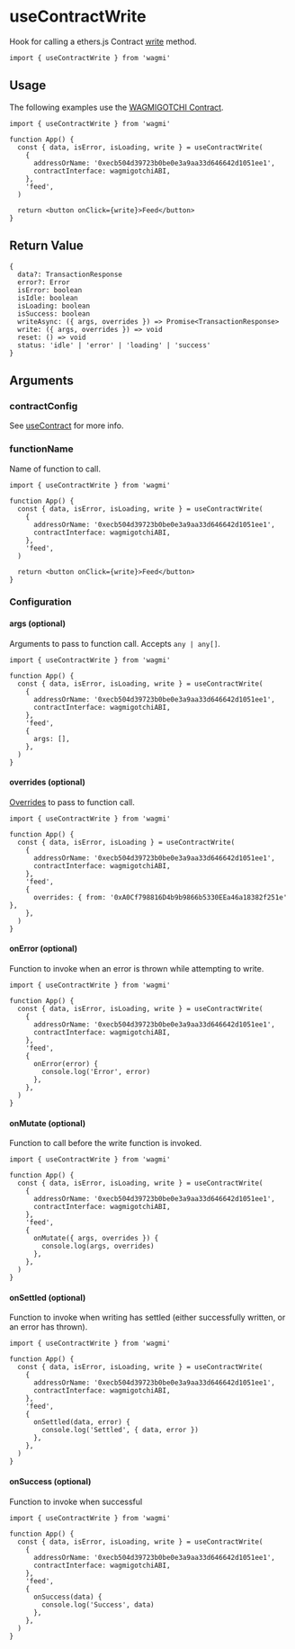 
# useContractWrite

Hook for calling a ethers.js Contract [write](https://docs.ethers.io/v5/api/contract/contract/#Contract--write) method.

```tsx
import { useContractWrite } from 'wagmi'
```

## Usage

The following examples use the [WAGMIGOTCHI Contract](https://etherscan.io/address/0xecb504d39723b0be0e3a9aa33d646642d1051ee1).

```tsx
import { useContractWrite } from 'wagmi'

function App() {
  const { data, isError, isLoading, write } = useContractWrite(
    {
      addressOrName: '0xecb504d39723b0be0e3a9aa33d646642d1051ee1',
      contractInterface: wagmigotchiABI,
    },
    'feed',
  )

  return <button onClick={write}>Feed</button>
}
```

## Return Value

```tsx
{
  data?: TransactionResponse
  error?: Error
  isError: boolean
  isIdle: boolean
  isLoading: boolean
  isSuccess: boolean
  writeAsync: ({ args, overrides }) => Promise<TransactionResponse>
  write: ({ args, overrides }) => void
  reset: () => void
  status: 'idle' | 'error' | 'loading' | 'success'
}
```

## Arguments

### contractConfig

See [useContract](/docs/hooks/useContract) for more info.

### functionName

Name of function to call.

```tsx {9}
import { useContractWrite } from 'wagmi'

function App() {
  const { data, isError, isLoading, write } = useContractWrite(
    {
      addressOrName: '0xecb504d39723b0be0e3a9aa33d646642d1051ee1',
      contractInterface: wagmigotchiABI,
    },
    'feed',
  )

  return <button onClick={write}>Feed</button>
}
```

### Configuration

#### args (optional)

Arguments to pass to function call. Accepts `any | any[]`.

```tsx {11}
import { useContractWrite } from 'wagmi'

function App() {
  const { data, isError, isLoading, write } = useContractWrite(
    {
      addressOrName: '0xecb504d39723b0be0e3a9aa33d646642d1051ee1',
      contractInterface: wagmigotchiABI,
    },
    'feed',
    {
      args: [],
    },
  )
}
```

#### overrides (optional)

[Overrides](https://docs.ethers.io/v5/api/contract/contract/#Contract-functionsCall) to pass to function call.

```tsx {11}
import { useContractWrite } from 'wagmi'

function App() {
  const { data, isError, isLoading } = useContractWrite(
    {
      addressOrName: '0xecb504d39723b0be0e3a9aa33d646642d1051ee1',
      contractInterface: wagmigotchiABI,
    },
    'feed',
    {
      overrides: { from: '0xA0Cf798816D4b9b9866b5330EEa46a18382f251e' },
    },
  )
}
```

#### onError (optional)

Function to invoke when an error is thrown while attempting to write.

```tsx {11-13}
import { useContractWrite } from 'wagmi'

function App() {
  const { data, isError, isLoading, write } = useContractWrite(
    {
      addressOrName: '0xecb504d39723b0be0e3a9aa33d646642d1051ee1',
      contractInterface: wagmigotchiABI,
    },
    'feed',
    {
      onError(error) {
        console.log('Error', error)
      },
    },
  )
}
```

#### onMutate (optional)

Function to call before the write function is invoked.

```tsx {11-13}
import { useContractWrite } from 'wagmi'

function App() {
  const { data, isError, isLoading, write } = useContractWrite(
    {
      addressOrName: '0xecb504d39723b0be0e3a9aa33d646642d1051ee1',
      contractInterface: wagmigotchiABI,
    },
    'feed',
    {
      onMutate({ args, overrides }) {
        console.log(args, overrides)
      },
    },
  )
}
```

#### onSettled (optional)

Function to invoke when writing has settled (either successfully written, or an error has thrown).

```tsx {11-13}
import { useContractWrite } from 'wagmi'

function App() {
  const { data, isError, isLoading, write } = useContractWrite(
    {
      addressOrName: '0xecb504d39723b0be0e3a9aa33d646642d1051ee1',
      contractInterface: wagmigotchiABI,
    },
    'feed',
    {
      onSettled(data, error) {
        console.log('Settled', { data, error })
      },
    },
  )
}
```

#### onSuccess (optional)

Function to invoke when successful

```tsx {11-13}
import { useContractWrite } from 'wagmi'

function App() {
  const { data, isError, isLoading, write } = useContractWrite(
    {
      addressOrName: '0xecb504d39723b0be0e3a9aa33d646642d1051ee1',
      contractInterface: wagmigotchiABI,
    },
    'feed',
    {
      onSuccess(data) {
        console.log('Success', data)
      },
    },
  )
}
```
